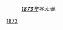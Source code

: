 {{Portal|歷史}}
:'''''[[1873年|1873年]]'''各大洲。''
{{Year by category
| m = 1
| c = 8
| d = 7
| y = 3
| cat = 各大洲
| sortkey = continent
| in = 
| parent = 依大洲劃分的19世紀各年
}}
{{Commons category|1873 by continent}}
[[Category:1870年代各大洲|1873]]